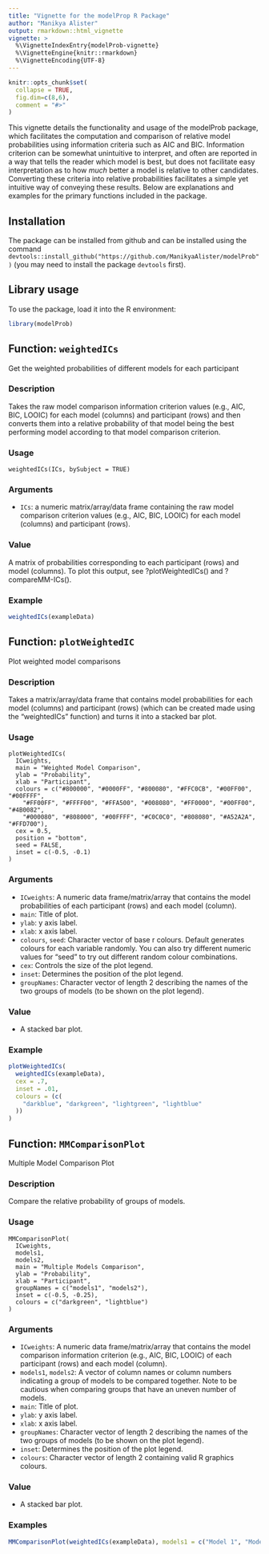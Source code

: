 ```yaml
---
title: "Vignette for the modelProp R Package"
author: "Manikya Alister"
output: rmarkdown::html_vignette
vignette: >
  %\VignetteIndexEntry{modelProb-vignette}
  %\VignetteEngine{knitr::rmarkdown}
  %\VignetteEncoding{UTF-8}
---
```


```r
knitr::opts_chunk$set(
  collapse = TRUE,
  fig.dim=c(8,6),
  comment = "#>"
)
```

This vignette details the functionality and usage of the modelProb package, which facilitates the computation and comparison of relative model probabilities using information criteria such as AIC and BIC. Information criterion can be somewhat unintuitive to interpret, and often are reported in a way that tells the reader which model is best, but does not facilitate easy interpretation as to how *much* better a model is relative to other candidates. Converting these criteria into relative probabilities facilitates a simple yet intuitive way of conveying these results. Below are explanations and examples for the primary functions included in the package. 

## Installation

The package can be installed from github and can be installed using the command ``devtools::install_github("https://github.com/ManikyaAlister/modelProb")`` (you may need to install the package ``devtools`` first).


## Library usage

To use the package, load it into the R environment:

```r
library(modelProb)
```

## Function: ``weightedICs``

Get the weighted probabilities of different models for each participant

### Description

Takes the raw model comparison information criterion values (e.g., AIC, BIC, LOOIC) for each model (columns) and participant (rows) and then converts them into a relative probability of that model being the best performing model according to that model comparison criterion.

### Usage 

```
weightedICs(ICs, bySubject = TRUE)
```
### Arguments

- `ICs`: a numeric matrix/array/data frame containing the raw model comparison criterion values (e.g., AIC, BIC, LOOIC) for each model (columns) and participant (rows).

### Value

A matrix of probabilities corresponding to each participant (rows) and model (columns). To plot this output, see ?plotWeightedICs() and ?compareMM-ICs().

### Example
```r
weightedICs(exampleData)
```

## Function: ``plotWeightedIC``

Plot weighted model comparisons

### Description

Takes a matrix/array/data frame that contains model probabilities for each model (columns) and participant (rows) (which can be created made using the "weightedICs" function) and turns it into a stacked bar plot.

### Usage
```
plotWeightedICs(
  ICweights,
  main = "Weighted Model Comparison",
  ylab = "Probability",
  xlab = "Participant",
  colours = c("#800000", "#0000FF", "#800080", "#FFC0CB", "#00FF00", "#00FFFF",
    "#FF00FF", "#FFFF00", "#FFA500", "#008080", "#FF0000", "#00FF00", "#4B0082",
    "#000080", "#808000", "#00FFFF", "#C0C0C0", "#808080", "#A52A2A", "#FFD700"),
  cex = 0.5,
  position = "bottom",
  seed = FALSE,
  inset = c(-0.5, -0.1)
)
```

### Arguments

- `ICweights`: A numeric data frame/matrix/array that contains the model probabilities of each participant (rows) and each model (column).
- `main`: Title of plot.
- `ylab`: y axis label.
- `xlab`: x axis label.
- `colours`, `seed`: Character vector of base r colours. Default generates colours for each variable randomly. You can also try different numeric values for "seed" to try out different random colour combinations.
- `cex`: Controls the size of the plot legend.
- `inset`: Determines the position of the plot legend.
- `groupNames`: Character vector of length 2 describing the names of the two groups of models (to be shown on the plot legend).

### Value

- A stacked bar plot.

### Example

```r
plotWeightedICs(
  weightedICs(exampleData),
  cex = .7,
  inset = .01,
  colours = (c(
    "darkblue", "darkgreen", "lightgreen", "lightblue"
  ))
)
```

## Function: ``MMComparisonPlot``

Multiple Model Comparison Plot

### Description

Compare the relative probability of groups of models. 

### Usage

```
MMComparisonPlot(
  ICweights,
  models1,
  models2,
  main = "Multiple Models Comparison",
  ylab = "Probability",
  xlab = "Participant",
  groupNames = c("models1", "models2"),
  inset = c(-0.5, -0.25),
  colours = c("darkgreen", "lightblue")
)
```

### Arguments

- `ICweights`: A numeric data frame/matrix/array that contains the model comparison information criterion (e.g., AIC, BIC, LOOIC) of each participant (rows) and each model (column).
- `models1`, `models2`: A vector of column names or column numbers indicating a group of models to be compared together. Note to be cautious when comparing groups that have an uneven number of models.
- `main`: Title of plot.
- `ylab`: y axis label.
- `xlab`: x axis label.
- `groupNames`: Character vector of length 2 describing the names of the two groups of models (to be shown on the plot legend).
- `inset`: Determines the position of the plot legend.
- `colours`: Character vector of length 2 containing valid R graphics colours.

### Value

- A stacked bar plot.

### Examples

```r
MMComparisonPlot(weightedICs(exampleData), models1 = c("Model 1", "Model 2"), models2 = c("Model 3", "Model 4"))
```

